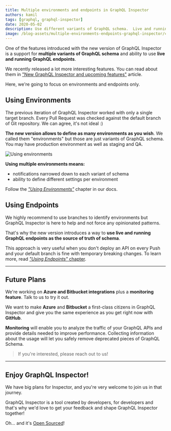 ```yaml
---
title: Multiple environments and endpoints in GraphQL Inspector
authors: kamil
tags: [graphql, graphql-inspector]
date: 2020-05-02
description: Use different variants of GraphQL schema.  Live and running GraphQL API as the source of truth of a schema.
image: /blog-assets/multiple-environments-endpoints-graphql-inspector/cover.png
---
```


One of the features introduced with the new version of GraphQL Inspector is a support for **multiple variants of GraphQL schema** and ability to use **live and running GraphQL endpoints**.

We recently released a lot more interesting features. You can read about them in ["New GraphQL Inspector and upcoming features"](/blog/new-graphql-inspector) article.

Here, we're going to focus on environments and endpoints only.

## Using Environments

The previous iteration of GraphQL Inspector worked with only a single target branch. Every Pull Request was checked against the default branch of Git repository. We can agree, it's not ideal :)

**The new version allows to define as many environments as you wish**. We called them "environments" but those are just variants of GraphQL schema. You may have production environment as well as staging and QA.

![](/blog-assets/multiple-environments-endpoints-graphql-inspector/graph.png 'Using environments')

**Using multiple environments means:**

- notifications narrowed down to each variant of schema
- ability to define different settings per environment

Follow the [_"Using Environments"_](https://graphql-inspector.com/docs/recipes/environments) chapter in our docs.

## Using Endpoints

We highly recommend to use branches to identify environments but GraphQL Inspector is here to help and not force any opinionated patterns.

That's why the new version introduces a way to **use live and running GraphQL endpoints as the source of truth of schema**.

This approach is very useful when you don't deploy an API on every Push and your default branch is fine with temporary breaking changes. To learn more, read [_"Using Endpoints"_ chapter](https://graphql-inspector.com/docs/recipes/endpoints).

---

## Future Plans

We're working on **Azure and Bitbucket integrations** plus a **monitoring feature**. Talk to us to try it out.

We want to make **Azure** and **Bitbucket** a first-class citizens in GraphQL Inspector and give you the same experience as you get right now with **GitHub**.

**Monitoring** will enable you to analyze the traffic of your GraphQL APIs and provide details needed to improve performance. Collecting information about the usage will let you safely remove deprecated pieces of GraphQL Schema.

> If you're interested, please reach out to us!

---

## Enjoy GraphQL Inspector!

We have big plans for Inspector, and you're very welcome to join us in that journey.

GraphQL Inspector is a tool created by developers, for developers and that's why we'd love to get your feedback and shape GraphQL Inspector together!

Oh... and it's [Open Sourced](https://github.com/kamilkisiela/graphql-inspector)!
